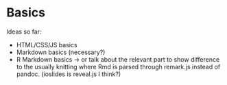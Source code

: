 # Basics {#basics}


Ideas so far:

* HTML/CSS/JS basics 
* Markdown basics (necessary?)
* R Markdown basics -> or talk about the relevant part to show difference to the usually knitting where Rmd is parsed through remark.js instead of pandoc. (ioslides is reveal.js I think?)
